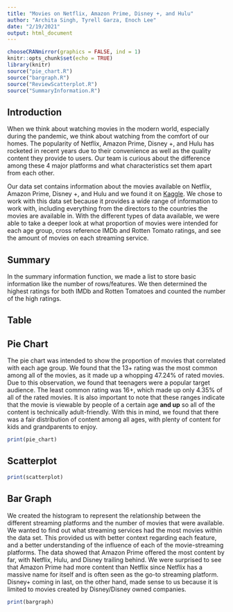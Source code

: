 ```yaml
---
title: "Movies on Netflix, Amazon Prime, Disney +, and Hulu"
author: "Archita Singh, Tyrell Garza, Enoch Lee"
date: "2/19/2021"
output: html_document
---
```

```r
chooseCRANmirror(graphics = FALSE, ind = 1)
knitr::opts_chunk$set(echo = TRUE)
library(knitr)
source("pie_chart.R")
source("bargraph.R")
source("ReviewScatterplot.R")
source("SummaryInformation.R")
```

## Introduction

  When we think about watching movies in the modern world, especially during the pandemic, we think about watching from the comfort of our homes. The popularity of Netflix, Amazon Prime, Disney +, and Hulu has rocketed in recent years due to their convenience as well as the quality content they provide to users. Our team is curious about the difference among these 4 major platforms and what characteristics set them apart from each other. 

  Our data set contains information about the movies available on Netflix, Amazon Prime, Disney +, and Hulu and we found it on [Kaggle](https://www.kaggle.com/ruchi798/movies-on-netflix-prime-video-hulu-and-disney). We chose to work with this data set because it provides a wide range of information to work with, including everything from the directors to the countries the movies are available in. With the different types of data available, we were able to take a deeper look at what proportion of movies were intended for each age group, cross reference IMDb and Rotten Tomato ratings, and see the amount of movies on each streaming service.

## Summary

  In the summary information function, we made a list to store basic information like the number of rows/features. We then determined the highest ratings for both IMDb and Rotten Tomatoes and counted the number of the high ratings. 

## Table

## Pie Chart

  The pie chart was intended to show the proportion of movies that correlated with each age group. We found that the 13+ rating was the most common among all of the movies, as it made up a whopping 47.24% of rated movies. Due to this observation, we found that teenagers were a popular target audience. The least common rating was 16+, which made up only 4.35% of all of the rated movies. It is also important to note that these ranges indicate that the movie is viewable by people of a certain age **and up** so all of the content is technically adult-friendly. With this in mind, we found that there was a fair distribution of content among all ages, with plenty of content for kids and grandparents to enjoy.

```r
print(pie_chart)
```

## Scatterplot


```r
print(scatterplot)
```

## Bar Graph

  We created the histogram to represent the relationship between the different streaming platforms and the number of movies that were available. We wanted to find out what streaming services had the most movies within the data set. This provided us with better context regarding each feature, and a better understanding of the influence of each of the movie-streaming platforms. The data showed that Amazon Prime offered the most content by far, with Netflix, Hulu, and Disney trailing behind. We were surprised to see that Amazon Prime had more content than Netflix since Netflix has a massive name for itself and is often seen as the go-to streaming platform. Disney+ coming in last, on the other hand, made sense to us because it is limited to movies created by Disney/Disney owned companies.

```r
print(bargraph)
```